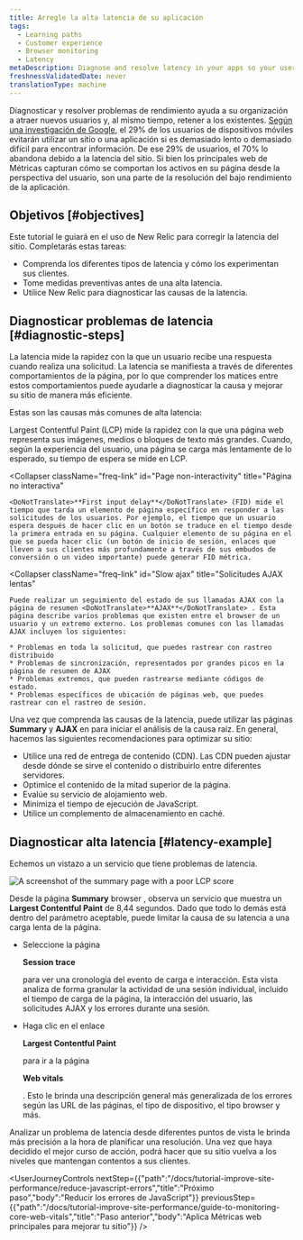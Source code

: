 ```yaml
---
title: Arregle la alta latencia de su aplicación
tags:
  - Learning paths
  - Customer experience
  - Browser monitoring
  - Latency
metaDescription: Diagnose and resolve latency in your apps so your users get the most out of their site experience.
freshnessValidatedDate: never
translationType: machine
---
```



Diagnosticar y resolver problemas de rendimiento ayuda a su organización a atraer nuevos usuarios y, al mismo tiempo, retener a los existentes. [Según una investigación de Google](https://think.storage.googleapis.com/images/micromoments-guide-to-winning-shift-to-mobile-download.pdf), el 29% de los usuarios de dispositivos móviles evitarán utilizar un sitio o una aplicación si es demasiado lento o demasiado difícil para encontrar información. De ese 29% de usuarios, el 70% lo abandona debido a la latencia del sitio. Si bien los principales web de Métricas capturan cómo se comportan los activos en su página desde la perspectiva del usuario, son una parte de la resolución del bajo rendimiento de la aplicación.

## Objetivos [#objectives]

Este tutorial le guiará en el uso de New Relic para corregir la latencia del sitio. Completarás estas tareas:

* Comprenda los diferentes tipos de latencia y cómo los experimentan sus clientes.
* Tome medidas preventivas antes de una alta latencia.
* Utilice New Relic para diagnosticar las causas de la latencia.

## Diagnosticar problemas de latencia [#diagnostic-steps]

La latencia mide la rapidez con la que un usuario recibe una respuesta cuando realiza una solicitud. La latencia se manifiesta a través de diferentes comportamientos de la página, por lo que comprender los matices entre estos comportamientos puede ayudarle a diagnosticar la causa y mejorar su sitio de manera más eficiente.

Estas son las causas más comunes de alta latencia:

<CollapserGroup>
  <Collapser
    className="freq-link"
    id="Slow page load"
    title="Carga de página lenta"
  >
    Largest Contentful Paint (LCP) mide la rapidez con la que una página web representa sus imágenes, medios o bloques de texto más grandes. Cuando, según la experiencia del usuario, una página se carga más lentamente de lo esperado, su tiempo de espera se mide en LCP.
  </Collapser>

  <Collapser
    className="freq-link"
    id="Page non-interactivity"
    title="Página no interactiva"
  >
    <DoNotTranslate>**First input delay**</DoNotTranslate> (FID) mide el tiempo que tarda un elemento de página específico en responder a las solicitudes de los usuarios. Por ejemplo, el tiempo que un usuario espera después de hacer clic en un botón se traduce en el tiempo desde la primera entrada en su página. Cualquier elemento de su página en el que se pueda hacer clic (un botón de inicio de sesión, enlaces que lleven a sus clientes más profundamente a través de sus embudos de conversión o un video importante) puede generar FID métrica.
  </Collapser>

  <Collapser
    className="freq-link"
    id="Slow ajax"
    title="Solicitudes AJAX lentas"
  >
    Puede realizar un seguimiento del estado de sus llamadas AJAX con la página de resumen <DoNotTranslate>**AJAX**</DoNotTranslate> . Esta página describe varios problemas que existen entre el browser de un usuario y un extremo externo. Los problemas comunes con las llamadas AJAX incluyen los siguientes:

    * Problemas en toda la solicitud, que puedes rastrear con rastreo distribuido
    * Problemas de sincronización, representados por grandes picos en la página de resumen de AJAX
    * Problemas extremos, que pueden rastrearse mediante códigos de estado.
    * Problemas específicos de ubicación de páginas web, que puedes rastrear con el rastreo de sesión.
  </Collapser>
</CollapserGroup>

Una vez que comprenda las causas de la latencia, puede utilizar las páginas <DoNotTranslate>**Summary**</DoNotTranslate> y <DoNotTranslate>**AJAX**</DoNotTranslate> en <InlinePopover type="browser"/>para iniciar el análisis de la causa raíz. En general, hacemos las siguientes recomendaciones para optimizar su sitio:

* Utilice una red de entrega de contenido (CDN). Las CDN pueden ajustar desde dónde se sirve el contenido o distribuirlo entre diferentes servidores.
* Optimice el contenido de la mitad superior de la página.
* Evalúe su servicio de alojamiento web.
* Minimiza el tiempo de ejecución de JavaScript.
* Utilice un complemento de almacenamiento en caché.

## Diagnosticar alta latencia [#latency-example]

Echemos un vistazo a un servicio que tiene problemas de latencia.

<img
  alt="A screenshot of the summary page with a poor LCP score"
  title="Abnormal LCP score"
  src={journeyAbnormalLCP}
/>

Desde la página <DoNotTranslate>**Summary**</DoNotTranslate> browser , observa un servicio que muestra un <DoNotTranslate>**Largest Contentful Paint**</DoNotTranslate> de 8,44 segundos. Dado que todo lo demás está dentro del parámetro aceptable, puede limitar la causa de su latencia a una carga lenta de la página.

* Seleccione la página

  <DoNotTranslate>**Session trace**</DoNotTranslate>

  para ver una cronología del evento de carga e interacción. Esta vista analiza de forma granular la actividad de una sesión individual, incluido el tiempo de carga de la página, la interacción del usuario, las solicitudes AJAX y los errores durante una sesión.

* Haga clic en el enlace

  <DoNotTranslate>**Largest Contentful Paint**</DoNotTranslate>

  para ir a la página

  <DoNotTranslate>**Web vitals**</DoNotTranslate>

  . Esto le brinda una descripción general más generalizada de los errores según las URL de las páginas, el tipo de dispositivo, el tipo browser y más.

Analizar un problema de latencia desde diferentes puntos de vista le brinda más precisión a la hora de planificar una resolución. Una vez que haya decidido el mejor curso de acción, podrá hacer que su sitio vuelva a los niveles que mantengan contentos a sus clientes.

<UserJourneyControls
  nextStep={{"path":"/docs/tutorial-improve-site-performance/reduce-javascript-errors","title":"Próximo paso","body":"Reducir los errores de JavaScript"}}
  previousStep={{"path":"/docs/tutorial-improve-site-performance/guide-to-monitoring-core-web-vitals","title":"Paso anterior","body":"Aplica Métricas web principales para mejorar tu sitio"}}
/>
